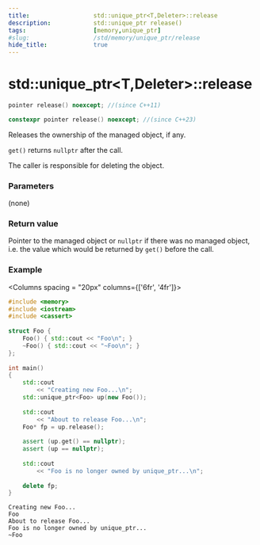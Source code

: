 ```yaml
---
title:                  std::unique_ptr<T,Deleter>::release
description:            std::unique_ptr release()
tags:                   [memory,unique_ptr]
#slug:                  /std/memory/unique_ptr/release
hide_title:             true
---
```



# std::unique_ptr&lt;T,Deleter&gt;::release

```cpp
pointer release() noexcept; //(since C++11)

constexpr pointer release() noexcept; //(since C++23)
```

Releases the ownership of the managed object, if any.

`get()` returns `nullptr` after the call.

The caller is responsible for deleting the object.

### Parameters
(none)

### Return value
Pointer to the managed object or `nullptr` if there was no managed object, i.e. the value which would be returned by `get()` before the call.


### Example

<Columns spacing = "20px" columns={['6fr', '4fr']}>
<div>

```cpp
#include <memory>
#include <iostream>
#include <cassert>
 
struct Foo {
    Foo() { std::cout << "Foo\n"; }
    ~Foo() { std::cout << "~Foo\n"; }
};
 
int main()
{
    std::cout 
        << "Creating new Foo...\n";
    std::unique_ptr<Foo> up(new Foo());
 
    std::cout 
        << "About to release Foo...\n";
    Foo* fp = up.release();
 
    assert (up.get() == nullptr);
    assert (up == nullptr);
 
    std::cout 
        << "Foo is no longer owned by unique_ptr...\n";
 
    delete fp;
}

```

</div>

<div>

```plaintext title="Result"
Creating new Foo...
Foo
About to release Foo...
Foo is no longer owned by unique_ptr...
~Foo
```

</div>
</Columns>